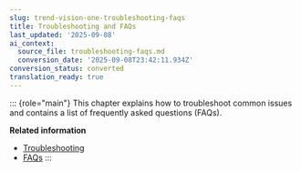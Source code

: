 ```yaml
---
slug: trend-vision-one-troubleshooting-faqs
title: Troubleshooting and FAQs
last_updated: '2025-09-08'
ai_context:
  source_file: troubleshooting-faqs.md
  conversion_date: '2025-09-08T23:42:11.934Z'
conversion_status: converted
translation_ready: true
---
```


::: {role="main"}
This chapter explains how to troubleshoot common issues and contains a list of frequently asked questions (FAQs).

**Related information**

- [Troubleshooting](troubleshooting-cloud-apps-section.mdx)
- [FAQs](faqs.mdx)
:::
